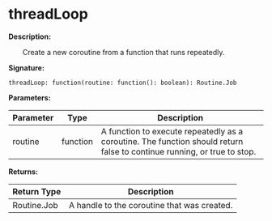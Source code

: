 
# threadLoop

**Description:**

&emsp;&emsp;Create a new coroutine from a function that runs repeatedly.

**Signature:**
```tl
threadLoop: function(routine: function(): boolean): Routine.Job
```

**Parameters:**

| Parameter | Type | Description |
| --- | --- | --- |
| routine | function | A function to execute repeatedly as a coroutine. The function should return false to continue running, or true to stop. |

**Returns:**

| Return Type | Description |
| --- | --- |
| Routine.Job | A handle to the coroutine that was created. |